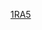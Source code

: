 {{Linescore
| Date = 3月9日
| Time = 12:00
| Location = [[高尺天空巨蛋]]
| Road = {{bb|NED}} | RoadAbr = 荷蘭
| R1 = 0 | R2 = 0 | R3 = 1 | R4 = 0 | R5 = 0 | R6 = 0 | R7 = 0 | R8 = 1 | R9 = 0 | RR = 2 | RH = 5 | RE = 1
| Home = '''{{bb|ISR}}''' | HomeAbr = 以色列
| H1 = 3 | H2 = 0 | H3 = 0 | H4 = 0 | H5 = 0 | H6 = 1  | H7 = 0 | H8 = 0 | H9 = X | HR = 4 | HH = 8 | HE = 2
| WP = [[傑森·馬奎斯|Jason Marquis]] (1-0)
| LP = [[羅伯·柯德曼|Robbie Cordemans]] (0-1)
| SV = {{link-en|Josh Zeid|Josh Zeid}} (1)
| RoadHR = 
| HomeHR = 
| Attendance = 2,739
| Notes = 
| BoxURL = https://www.worldbaseballclassic.com/gameday/netherlands-vs-israel/2017/03/08/486908#game=486908,game_state=final,game_tab=box
}}
<noinclude>
[[Category:2017年世界棒球經典賽賽事模板|1RA5]]
</noinclude>